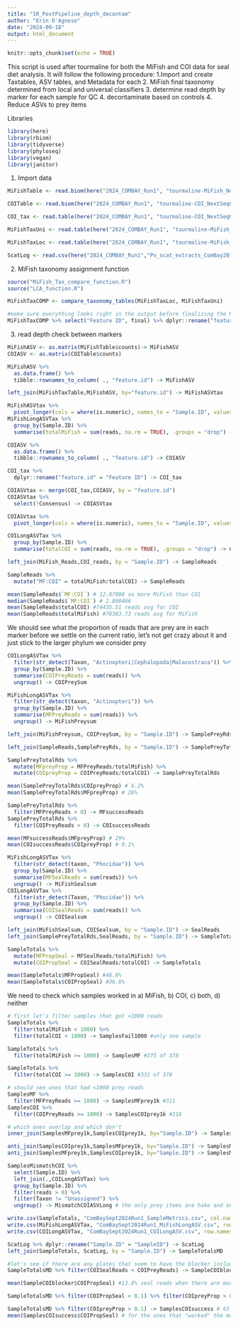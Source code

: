 ```yaml
---
title: "1R_PostPipeline_depth_decontam"
author: "Erin D'Agnese"
date: "2024-09-18"
output: html_document
---
```


```r
knitr::opts_chunk$set(echo = TRUE)
```


This script is used after tourmaline for both the MiFish and COI data for seal diet analysis. It will follow the following procedure:
1.Import and create Taxtables, ASV tables, and Metadata for each
2. MiFish final taxonomy determined from local and universal classifiers
3. determine read depth by marker for each sample for QC
4. decontaminate based on controls
4. Reduce ASVs to prey items 

Libraries
```r
library(here)
library(rbiom)
library(tidyverse)
library(phyloseq)
library(vegan)
library(janitor)
```

1. Import data
```r
MiFishTable <- read.biom(here("2024_COMBAY_Run1", "tourmaline-MiFish_NextSeqCB08302024","02-output-dada2-pe-unfiltered","00-table-repseqs", "table.biom"), tree = FALSE, prune = FALSE)

COITable <- read.biom(here("2024_COMBAY_Run1", "tourmaline-COI_NextSeqCB08302024","02-output-dada2-pe-unfiltered","00-table-repseqs", "table.biom"), tree = FALSE, prune = FALSE)

COI_tax <- read.table(here("2024_COMBAY_Run1", "tourmaline-COI_NextSeqCB08302024","02-output-dada2-pe-unfiltered", "01-taxonomy", "taxonomy.tsv"), sep = "\t", header = TRUE, check.names=FALSE)

MiFishTaxUni <- read.table(here("2024_COMBAY_Run1", "tourmaline-MiFish_NextSeqCB08302024","02-output-dada2-pe-unfiltered", "01-taxonomyUni", "taxonomy.tsv"), sep = "\t", header = TRUE, check.names=FALSE)

MiFishTaxLoc <- read.table(here("2024_COMBAY_Run1", "tourmaline-MiFish_NextSeqCB08302024","02-output-dada2-pe-unfiltered", "01-taxonomyLocal", "taxonomy.tsv"), sep = "\t", header = TRUE, check.names=FALSE)

ScatLog <- read.csv(here("2024_COMBAY_Run1","Pv_scat_extracts_ComBay2018.csv"),header = TRUE)
```


2. MiFish taxonomy assignment function
```r
source("MiFish_Tax_compare_function.R")
source("LCA_function.R")

MiFishTaxCOMP <- compare_taxonomy_tables(MiFishTaxLoc, MiFishTaxUni)

#make sure everything looks right in the output before finalizing the MiFish TaxTable
MiFishTaxCOMP %>% select("Feature ID", final) %>% dplyr::rename("feature.id" = "Feature ID", "taxon" = "final") -> MiFishTaxTable


```


3. read depth check between markers
```r
MiFishASV <- as.matrix(MiFishTable$counts)-> MiFishASV
COIASV <- as.matrix(COITable$counts)

MiFishASV %>%
  as.data.frame() %>%
  tibble::rownames_to_column( ., "feature.id") -> MiFishASV

left_join(MiFishTaxTable,MiFishASV, by="feature.id") -> MiFishASVtax

MiFishASVtax %>%
  pivot_longer(cols = where(is.numeric), names_to = "Sample.ID", values_to = "reads") -> MiFishLongASVTax
MiFishLongASVTax %>%
  group_by(Sample.ID) %>%
  summarise(totalMiFish = sum(reads, na.rm = TRUE), .groups = "drop") -> MiFish_Reads

COIASV %>%
  as.data.frame() %>%
  tibble::rownames_to_column( ., "feature.id") -> COIASV

COI_tax %>%
  dplyr::rename("feature.id" = "Feature ID") -> COI_tax

COIASVtax <- merge(COI_tax,COIASV, by = "feature.id") 
COIASVtax %>%
  select(!Consensus) -> COIASVtax

COIASVtax %>%
  pivot_longer(cols = where(is.numeric), names_to = "Sample.ID", values_to = "reads") -> COILongASVTax

COILongASVTax %>%
  group_by(Sample.ID) %>%
  summarise(totalCOI = sum(reads, na.rm = TRUE), .groups = "drop") -> COI_reads

left_join(MiFish_Reads,COI_reads, by = "Sample.ID") -> SampleReads

SampleReads %>% 
  mutate("MF:COI" = totalMiFish/totalCOI) -> SampleReads

mean(SampleReads$`MF:COI`) # 12.07098 so more MiFish than COI
median(SampleReads$`MF:COI`) # 2.800466
mean(SampleReads$totalCOI) #74435.51 reads avg for COI
mean(SampleReads$totalMiFish) #70383.73 reads avg for MiFish

```

We should see what the proportion of reads that are prey are in each marker before we settle on the current ratio, let's not get crazy about it and just stick to the larger phylum we consider prey 
```r
COILongASVTax %>%
  filter(str_detect(Taxon, "Actinopteri|Cephalopoda|Malacostraca")) %>%
  group_by(Sample.ID) %>%
  summarise(COIPreyReads = sum(reads)) %>%
  ungroup() -> COIPreySum

MiFishLongASVTax %>%
  filter(str_detect(taxon, "Actinopteri")) %>%
  group_by(Sample.ID) %>%
  summarise(MFPreyReads = sum(reads)) %>%
  ungroup() -> MiFishPreysum

left_join(MiFishPreysum, COIPreySum, by = "Sample.ID") -> SamplePreyRds

left_join(SampleReads,SamplePreyRds, by = "Sample.ID") -> SamplePreyTotalRds

SamplePreyTotalRds %>% 
  mutate(MFpreyProp = MFPreyReads/totalMiFish) %>% 
  mutate(COIpreyProp = COIPreyReads/totalCOI) -> SamplePreyTotalRds

mean(SamplePreyTotalRds$COIpreyProp) # 6.2%
mean(SamplePreyTotalRds$MFpreyProp) # 26%

SamplePreyTotalRds %>% 
  filter(MFPreyReads > 0) -> MFsuccessReads
SamplePreyTotalRds %>% 
  filter(COIPreyReads > 0) -> COIsuccessReads

mean(MFsuccessReads$MFpreyProp) # 29%
mean(COIsuccessReads$COIpreyProp) # 9.1%

MiFishLongASVTax %>%
  filter(str_detect(taxon, "Phocidae")) %>%
  group_by(Sample.ID) %>%
  summarise(MFSealReads = sum(reads)) %>%
  ungroup() -> MiFishSealsum
COILongASVTax %>% 
  filter(str_detect(Taxon, "Phocidae")) %>%
  group_by(Sample.ID) %>%
  summarise(COISealReads = sum(reads)) %>%
  ungroup() -> COISealsum

left_join(MiFishSealsum, COISealsum, by = "Sample.ID") -> SealReads
left_join(SamplePreyTotalRds,SealReads, by = "Sample.ID") -> SampleTotals

SampleTotals %>% 
  mutate(MFPropSeal = MFSealReads/totalMiFish) %>% 
  mutate(COIPropSeal = COISealReads/totalCOI) -> SampleTotals

mean(SampleTotals$MFPropSeal) #48.6%
mean(SampleTotals$COIPropSeal) #36.6%

```

We need to check which samples worked in a) MiFish, b) COI, c) both, d) neither
```r
# first let's filter samples that got <1000 reads 
SampleTotals %>% 
  filter(totalMiFish < 1000) %>% 
  filter(totalCOI < 1000) -> SamplesFail1000 #only one sample

SampleTotals %>% 
  filter(totalMiFish >= 1000) -> SamplesMF #375 of 378

SampleTotals %>% 
  filter(totalCOI >= 1000) -> SamplesCOI #331 of 378

# should see ones that had <1000 prey reads
SamplesMF %>% 
  filter(MFPreyReads >= 1000) -> SamplesMFprey1k #311
SamplesCOI %>% 
  filter(COIPreyReads >= 1000) -> SamplesCOIprey1k #116

# which ones overlap and which don't
inner_join(SamplesMFprey1k,SamplesCOIprey1k, by="Sample.ID") -> SamplesPrey1k #109 samples where both MiFish and COI had 1000 prey reads

anti_join(SamplesCOIprey1k,SamplesMFprey1k, by="Sample.ID") -> SamplesMismatchCOI #7 that worked in COI but not MiFish CHECK what prey reads are classified as
anti_join(SamplesMFprey1k,SamplesCOIprey1k, by="Sample.ID") -> SamplesMismatchMF #202 that worked in MiFish and not in COI

SamplesMismatchCOI %>% 
  select(Sample.ID) %>% 
  left_join(.,COILongASVTax) %>% 
  group_by(Sample.ID) %>% 
  filter(reads > 0) %>% 
  filter(Taxon != "Unassigned") %>% 
  ungroup() -> MismatchCOIASVLong # the only prey items are hake and one with Euphasid shrimp

write.csv(SampleTotals, "ComBaySept2024Run1_SampleMetrics.csv", col.names = T, row.names = F)
write.csv(MiFishLongASVTax, "ComBaySept2024Run1_MiFishLongASV.csv", row.names = F)
write.csv(COILongASVTax, "ComBaySept2024Run1_COILongASV.csv", row.names = F)

```

```r
ScatLog %>% dplyr::rename("Sample.ID" = "SampleID") -> ScatLog
left_join(SampleTotals, ScatLog, by = "Sample.ID") -> SampleTotalsMD

#let's see if there are any plates that seem to have the blocker included - no plate that has 
SampleTotalsMD %>% filter(COISealReads < COIPreyReads) -> SampleCOIblocker

mean(SampleCOIblocker$COIPropSeal) #13.8% seal reads when there are more prey reads than seal reads

SampleTotalsMD %>% filter(COIPropSeal < 0.1) %>% filter(COIpreyProp > 0.1) -> SampleCOIblocker2 # only 7 samples that have less than 10% seal reads and more that 10% prey reads which is the minimum quality we expected

SampleTotalsMD %>% filter(COIpreyProp > 0.1) -> SamplesCOIsuccess # 63 samples with a COI prey prop above 10% so not great
mean(SamplesCOIsuccess$COIPropSeal) # for the ones that "worked" the mean prop seal reads is 38.6% so no, not even in decent samples did the reaction appear to have the blocker included. 

```


